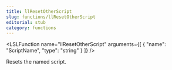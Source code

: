 ```yaml
---
title: llResetOtherScript
slug: functions/llResetOtherScript
editorial: stub
category: functions
---
```


<LSLFunction
	name="llResetOtherScript"
	arguments={[
	{
		"name": "ScriptName",
		"type": "string"
	}
]}
/>

Resets the named script.
